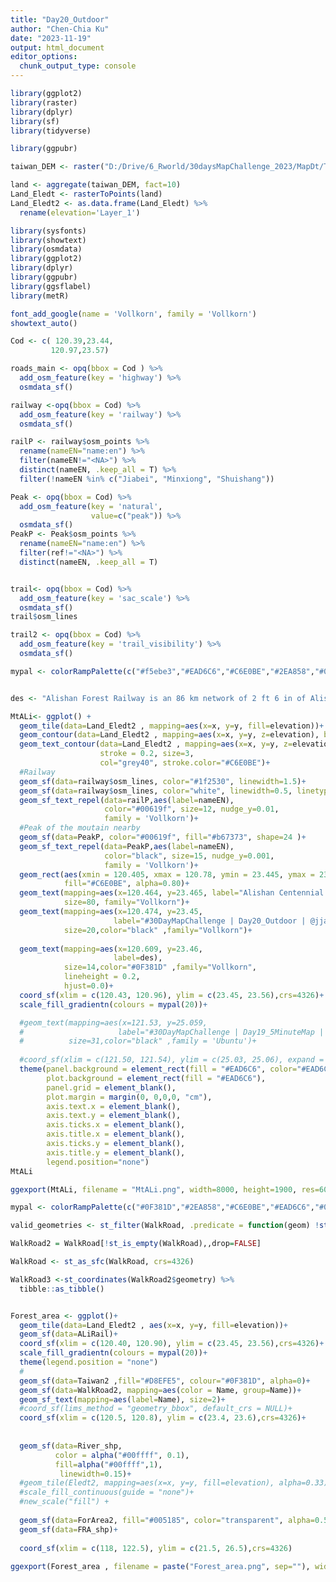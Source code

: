 ```yaml
---
title: "Day20_Outdoor"
author: "Chen-Chia Ku"
date: "2023-11-19"
output: html_document
editor_options: 
  chunk_output_type: console
---
```

```r
library(ggplot2)
library(raster)
library(dplyr)
library(sf)
library(tidyverse)

library(ggpubr)
```

```r


taiwan_DEM <- raster("D:/Drive/6_Rworld/30daysMapChallenge_2023/MapDt/TaiwanMapDEM/tif file/twdtm_asterV2_30m.tif" )


```

```r

land <- aggregate(taiwan_DEM, fact=10)
Land_Eledt <- rasterToPoints(land)
Land_Eledt2 <- as.data.frame(Land_Eledt) %>%
  rename(elevation='Layer_1')
```



```r
library(sysfonts)
library(showtext)
library(osmdata)
library(ggplot2)
library(dplyr)
library(ggpubr)
library(ggsflabel)
library(metR)

```

```r
font_add_google(name = 'Vollkorn', family = 'Vollkorn')
showtext_auto()

```

```r
Cod <- c( 120.39,23.44,
         120.97,23.57)

roads_main <- opq(bbox = Cod ) %>%
  add_osm_feature(key = 'highway') %>%
  osmdata_sf()

railway <-opq(bbox = Cod) %>%
  add_osm_feature(key = 'railway') %>%
  osmdata_sf()

railP <- railway$osm_points %>%
  rename(nameEN="name:en") %>%
  filter(nameEN!="<NA>") %>%
  distinct(nameEN, .keep_all = T) %>%
  filter(!nameEN %in% c("Jiabei", "Minxiong", "Shuishang"))

Peak <- opq(bbox = Cod) %>%
  add_osm_feature(key = 'natural', 
                  value=c("peak")) %>%
  osmdata_sf()
PeakP <- Peak$osm_points %>%
  rename(nameEN="name:en") %>%
  filter(ref!="<NA>") %>%
  distinct(nameEN, .keep_all = T)


trail<- opq(bbox = Cod) %>%
  add_osm_feature(key = 'sac_scale') %>%
  osmdata_sf()
trail$osm_lines

trail2 <- opq(bbox = Cod) %>%
  add_osm_feature(key = 'trail_visibility') %>%
  osmdata_sf()

```

```r
mypal <- colorRampPalette(c("#f5ebe3","#EAD6C6","#C6E0BE","#2EA858","#0F381D","#005185"))


des <- "Alishan Forest Railway is an 86 km network of 2 ft 6 in of Alishan in Chiayi County, Taiwan. \nThe railway, originally constructed for logging, has become a tourist attraction with its rare \nZ-shaped switchbacks, and over 50 tunnels and 77 wooden bridges.Taiwan's Ministry of Culture \nhas listed the forest railway as a potential World Heritage Site."

MtALi<- ggplot() +
  geom_tile(data=Land_Eledt2 , mapping=aes(x=x, y=y, fill=elevation))+
  geom_contour(data=Land_Eledt2 , mapping=aes(x=x, y=y, z=elevation), bins=10, color="#2EA858")+
  geom_text_contour(data=Land_Eledt2 , mapping=aes(x=x, y=y, z=elevation), 
                    stroke = 0.2, size=3,
                    col="grey40", stroke.color="#C6E0BE")+
  #Railway
  geom_sf(data=railway$osm_lines, color="#1f2530", linewidth=1.5)+
  geom_sf(data=railway$osm_lines, color="white", linewidth=0.5, linetype = "4A")+
  geom_sf_text_repel(data=railP,aes(label=nameEN), 
                     color="#00619f", size=12, nudge_y=0.01,
                     family = 'Vollkorn')+
  #Peak of the moutain nearby
  geom_sf(data=PeakP, color="#00619f", fill="#b67373", shape=24 )+
  geom_sf_text_repel(data=PeakP,aes(label=nameEN), 
                     color="black", size=15, nudge_y=0.001,
                     family = 'Vollkorn')+
  geom_rect(aes(xmin = 120.405, xmax = 120.78, ymin = 23.445, ymax = 23.477), 
            fill="#C6E0BE", alpha=0.80)+
  geom_text(mapping=aes(x=120.464, y=23.465, label="Alishan Centennial Railway"), 
            size=80, family="Vollkorn")+
  geom_text(mapping=aes(x=120.474, y=23.45, 
                       label="#30DayMapChallenge | Day20_Outdoor | @jjakon11"), 
            size=20,color="black" ,family="Vollkorn")+
  
  geom_text(mapping=aes(x=120.609, y=23.46, 
                       label=des), 
            size=14,color="#0F381D" ,family="Vollkorn", 
            lineheight = 0.2, 
            hjust=0.0)+
  coord_sf(xlim = c(120.43, 120.96), ylim = c(23.45, 23.56),crs=4326)+
  scale_fill_gradientn(colours = mypal(20))+

  #geom_text(mapping=aes(x=121.53, y=25.059, 
  #                     label="#30DayMapChallenge | Day19_5MinuteMap | @jjakon11"), 
  #          size=31,color="black" ,family = 'Ubuntu')+
  
  #coord_sf(xlim = c(121.50, 121.54), ylim = c(25.03, 25.06), expand = FALSE, crs=4326)+
  theme(panel.background = element_rect(fill = "#EAD6C6", color="#EAD6C6"), 
        plot.background = element_rect(fill = "#EAD6C6"),
        panel.grid = element_blank(), 
        plot.margin = margin(0, 0,0,0, "cm"),
        axis.text.x = element_blank(),
        axis.text.y = element_blank(),
        axis.ticks.x = element_blank(),
        axis.title.x = element_blank(),
        axis.ticks.y = element_blank(),
        axis.title.y = element_blank(),
        legend.position="none")
MtALi

ggexport(MtALi, filename = "MtALi.png", width=8000, height=1900, res=600)

```










```r
mypal <- colorRampPalette(c("#0F381D","#2EA858","#C6E0BE","#EAD6C6","#005185"))

valid_geometries <- st_filter(WalkRoad, .predicate = function(geom) !st_is_empty(geom) & !any(is.na(st_coordinates(geom))))

WalkRoad2 = WalkRoad[!st_is_empty(WalkRoad),,drop=FALSE]

WalkRoad <- st_as_sfc(WalkRoad, crs=4326)

WalkRoad3 <-st_coordinates(WalkRoad2$geometry) %>% 
  tibble::as_tibble()


Forest_area <- ggplot()+
  geom_tile(data=Land_Eledt2 , aes(x=x, y=y, fill=elevation))+
  geom_sf(data=ALiRail)+
  coord_sf(xlim = c(120.40, 120.90), ylim = c(23.45, 23.56),crs=4326)+
  scale_fill_gradientn(colours = mypal(20))+
  theme(legend.position = "none")
  #
  geom_sf(data=Taiwan2 ,fill="#D8EFE5", colour="#0F381D", alpha=0)+
  geom_sf(data=WalkRoad2, mapping=aes(color = Name, group=Name))+
  geom_sf_text(mapping=aes(label=Name), size=2)+
  #coord_sf(lims_method = "geometry_bbox", default_crs = NULL)+
  coord_sf(xlim = c(120.5, 120.8), ylim = c(23.4, 23.6),crs=4326)+
  
  
  geom_sf(data=River_shp, 
          color = alpha("#00ffff", 0.1),
          fill=alpha("#00ffff",1),
           linewidth=0.15)+
  #geom_tile(Eledt2, mapping=aes(x=x, y=y, fill=elevation), alpha=0.33)+
  #scale_fill_continuous(guide = "none")+
  #new_scale("fill") +
  
  geom_sf(data=ForArea2, fill="#005185", color="transparent", alpha=0.5)+
  geom_sf(data=FRA_shp)+
  
  coord_sf(xlim = c(118, 122.5), ylim = c(21.5, 26.5),crs=4326)
  
ggexport(Forest_area , filename = paste("Forest_area.png", sep=""), width =4300, height =5248, res =900 )
```
